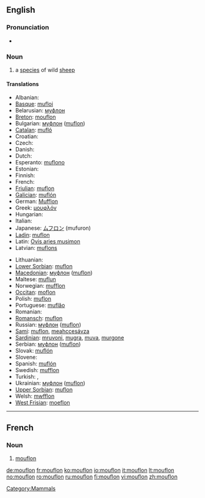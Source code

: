 ==English==

===Pronunciation===
* {{IPA|/'mʊflɔn/}}

===Noun===
{{wikipedia}}
{{en-noun}}

# a [[species]] of wild [[sheep]]

====Translations====
{{trans-top|sheep}}
* Albanian: {{t-|sq|mufloni|xs=Albanian}}
* [[Basque]]: [[mufloi]]
* Belarusian: [[муфлон]]
* [[Breton]]: [[mouflon]]
* Bulgarian: [[муфлон]] ([[muflon]])
* [[Catalan]]: [[mufló]]
* Croatian: {{t-|hr|muflon}}
* Czech: {{t-|cs|muflon}}
* Danish: {{t-|da|muflon}}
* Dutch: {{t+|nl|moeflon|m}}
* Esperanto: [[muflono]]
* Estonian: {{t-|et|muflon}}
* Finnish: {{t-|fi|mufloni}}
* French: {{t+|fr|mouflon|m}}
* [[Friulian]]: [[muflon]]
* [[Galician]]: [[muflón]]
* German: [[Mufflon]] {{m}}
* Greek: [[μουφλόν]] '' ''
* Hungarian: {{t-|hu|muflon}}
* Italian: {{t+|it|muflone|m}}
* Japanese: [[ムフロン]] (mufuron)
* [[Ladin]]: [[muflon]]
* Latin: [[Ovis aries musimon]] '' ''
* Latvian: [[muflons]]
{{trans-mid}}
* Lithuanian: {{t+|lt|muflonas|xs=Lithuanian}}
* [[Lower Sorbian]]: [[muflon]]
* [[Macedonian]]: [[муфлон]] ([[muflon]])
* Maltese: [[muflun]]
* Norwegian: [[mufflon]]
* [[Occitan]]: [[moflon]]
* Polish: [[muflon]] '' ''
* Portuguese: [[muflăo]]
* Romanian: {{t+|ro|muflon}}
* [[Romansch]]: [[muflon]]
* Russian: [[муфлон]] ([[muflon]]) '' ''
* [[Sami]]: [[muflon]], [[meahccesávza]]
* [[Sardinian]]: [[mruvoni]], [[mugra]], [[muva]], [[murgone]]
* Serbian: [[муфлон]] ([[muflon]])
* Slovak: [[muflón]]
* Slovene: {{t+|sl|muflon}}
* Spanish: [[muflón]] {{m}}
* Swedish: [[mufflon]]
* Turkish: {{t+|tr|yaban koyunu}}, {{t+|tr|muflon}}
* Ukrainian: [[муфлон]] ([[muflon]])
* [[Upper Sorbian]]: [[muflon]]
* Welsh: [[mwfflon]]
* [[West Frisian]]: [[moeflon]]
{{trans-bottom}}

----

==French==

===Noun===
{{fr-noun|m}}

# [[mouflon]]

[[Category:Mammals]]

[[de:mouflon]]
[[fr:mouflon]]
[[ko:mouflon]]
[[io:mouflon]]
[[it:mouflon]]
[[lt:mouflon]]
[[no:mouflon]]
[[ro:mouflon]]
[[ru:mouflon]]
[[fi:mouflon]]
[[vi:mouflon]]
[[zh:mouflon]]